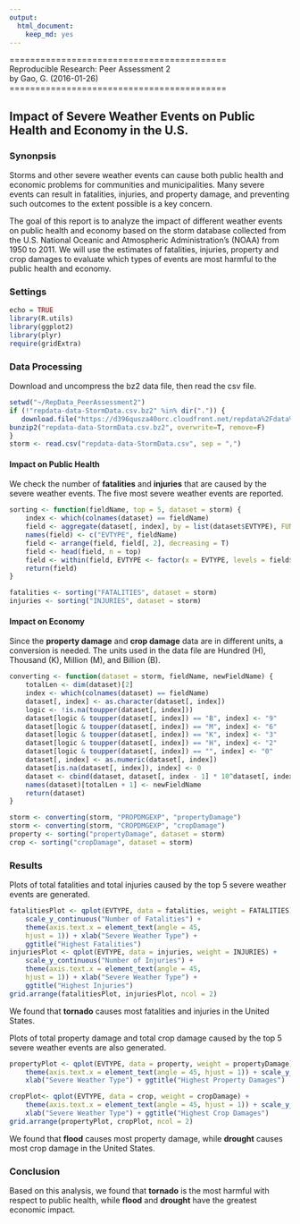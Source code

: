 ```yaml
---
output: 
  html_document: 
    keep_md: yes
---
```


==========================================  
Reproducible Research: Peer Assessment 2  
by Gao, G. (2016-01-26)  
==========================================  

## Impact of Severe Weather Events on Public Health and Economy in the U.S.

### Synonpsis  

Storms and other severe weather events can cause both public health and economic problems for communities and municipalities. Many severe events can result in fatalities, injuries, and property damage, and preventing such outcomes to the extent possible is a key concern.

The goal of this report is to analyze the impact of different weather events on public health and economy based on the storm database collected from the U.S. National Oceanic and Atmospheric Administration's (NOAA) from 1950 to 2011. We will use the estimates of fatalities, injuries, property and crop damages to evaluate which types of events are most harmful to the public health and economy. 

### Settings
```r
echo = TRUE  
library(R.utils)
library(ggplot2)
library(plyr)
require(gridExtra)
```

### Data Processing  

Download and uncompress the bz2 data file, then read the csv file.

```r
setwd("~/RepData_PeerAssessment2")
if (!"repdata-data-StormData.csv.bz2" %in% dir(".")) {
   download.file("https://d396qusza40orc.cloudfront.net/repdata%2Fdata%2FStormData.csv.bz2", destfile = "repdata-data-StormData.csv.bz2")
bunzip2("repdata-data-StormData.csv.bz2", overwrite=T, remove=F)
}
storm <- read.csv("repdata-data-StormData.csv", sep = ",")
```

#### Impact on Public Health

We check the number of **fatalities** and **injuries** that are caused by the severe weather events. The five most severe weather events are reported.

```r
sorting <- function(fieldName, top = 5, dataset = storm) {
    index <- which(colnames(dataset) == fieldName)
    field <- aggregate(dataset[, index], by = list(dataset$EVTYPE), FUN = "sum")
    names(field) <- c("EVTYPE", fieldName)
    field <- arrange(field, field[, 2], decreasing = T)
    field <- head(field, n = top)
    field <- within(field, EVTYPE <- factor(x = EVTYPE, levels = field$EVTYPE))
    return(field)
}

fatalities <- sorting("FATALITIES", dataset = storm)
injuries <- sorting("INJURIES", dataset = storm)
```

#### Impact on Economy

Since the **property damage** and **crop damage** data are in different units, a conversion is needed. The units used in the data file are Hundred (H), Thousand (K), Million (M), and Billion (B).

```r
converting <- function(dataset = storm, fieldName, newFieldName) {
    totalLen <- dim(dataset)[2]
    index <- which(colnames(dataset) == fieldName)
    dataset[, index] <- as.character(dataset[, index])
    logic <- !is.na(toupper(dataset[, index]))
    dataset[logic & toupper(dataset[, index]) == "B", index] <- "9"
    dataset[logic & toupper(dataset[, index]) == "M", index] <- "6"
    dataset[logic & toupper(dataset[, index]) == "K", index] <- "3"
    dataset[logic & toupper(dataset[, index]) == "H", index] <- "2"
    dataset[logic & toupper(dataset[, index]) == "", index] <- "0"
    dataset[, index] <- as.numeric(dataset[, index])
    dataset[is.na(dataset[, index]), index] <- 0
    dataset <- cbind(dataset, dataset[, index - 1] * 10^dataset[, index])
    names(dataset)[totalLen + 1] <- newFieldName
    return(dataset)
}

storm <- converting(storm, "PROPDMGEXP", "propertyDamage")
storm <- converting(storm, "CROPDMGEXP", "cropDamage")
property <- sorting("propertyDamage", dataset = storm)
crop <- sorting("cropDamage", dataset = storm)
```

### Results

Plots of total fatalities and total injuries caused by the top 5 severe weather events are generated. 

```r
fatalitiesPlot <- qplot(EVTYPE, data = fatalities, weight = FATALITIES) + 
    scale_y_continuous("Number of Fatalities") + 
    theme(axis.text.x = element_text(angle = 45, 
    hjust = 1)) + xlab("Severe Weather Type") + 
    ggtitle("Highest Fatalities")
injuriesPlot <- qplot(EVTYPE, data = injuries, weight = INJURIES) + 
    scale_y_continuous("Number of Injuries") + 
    theme(axis.text.x = element_text(angle = 45, 
    hjust = 1)) + xlab("Severe Weather Type") + 
    ggtitle("Highest Injuries")
grid.arrange(fatalitiesPlot, injuriesPlot, ncol = 2)
```  

We found that **tornado** causes most fatalities and injuries in the United States.

Plots of total property damage and total crop damage caused by the top 5 severe weather events are also generated. 

```r
propertyPlot <- qplot(EVTYPE, data = property, weight = propertyDamage) + 
    theme(axis.text.x = element_text(angle = 45, hjust = 1)) + scale_y_continuous("Property Damage in US dollars")+ 
    xlab("Severe Weather Type") + ggtitle("Highest Property Damages")

cropPlot<- qplot(EVTYPE, data = crop, weight = cropDamage) + 
    theme(axis.text.x = element_text(angle = 45, hjust = 1)) + scale_y_continuous("Crop Damage in US dollars") + 
    xlab("Severe Weather Type") + ggtitle("Highest Crop Damages")
grid.arrange(propertyPlot, cropPlot, ncol = 2)
```  

We found that **flood** causes most property damage, while **drought** causes most crop damage in the United States.

### Conclusion  

Based on this analysis, we found that **tornado** is the most harmful with respect to public health, while **flood** and **drought** have the greatest economic impact.

